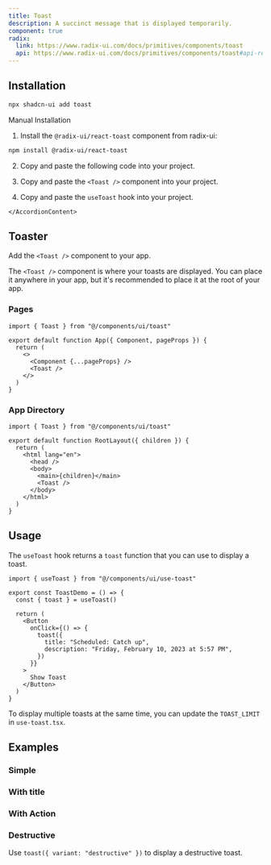 ```yaml
---
title: Toast
description: A succinct message that is displayed temporarily.
component: true
radix:
  link: https://www.radix-ui.com/docs/primitives/components/toast
  api: https://www.radix-ui.com/docs/primitives/components/toast#api-reference
---
```


<ComponentExample src="/components/examples/toast/demo.tsx">
  <ToastDemo />
</ComponentExample>

## Installation

```bash
npx shadcn-ui add toast
```

<Accordion type="single" collapsible>
  <AccordionItem value="manual-installation">
    <AccordionTrigger>Manual Installation</AccordionTrigger>
    <AccordionContent>

1. Install the `@radix-ui/react-toast` component from radix-ui:

```bash
npm install @radix-ui/react-toast
```

2. Copy and paste the following code into your project.

<ComponentSource src="/components/ui/toast.tsx" />

3. Copy and paste the `<Toast />` component into your project.

<ComponentSource src="/components/ui/toast.tsx" />

4. Copy and paste the `useToast` hook into your project.

<ComponentSource src="/components/ui/use-toast.ts" />

    </AccordionContent>

  </AccordionItem>
</Accordion>

## Toaster

Add the `<Toast />` component to your app.

The `<Toast />` component is where your toasts are displayed. You can place it anywhere in your app, but it's recommended to place it at the root of your app.

### Pages

```tsx title="_app.tsx" {1,7}
import { Toast } from "@/components/ui/toast"

export default function App({ Component, pageProps }) {
  return (
    <>
      <Component {...pageProps} />
      <Toast />
    </>
  )
}
```

### App Directory

```tsx title="app/layout.tsx" {1,9}
import { Toast } from "@/components/ui/toast"

export default function RootLayout({ children }) {
  return (
    <html lang="en">
      <head />
      <body>
        <main>{children}</main>
        <Toast />
      </body>
    </html>
  )
}
```

## Usage

The `useToast` hook returns a `toast` function that you can use to display a toast.

```tsx
import { useToast } from "@/components/ui/use-toast"
```

```tsx {2,7-10}
export const ToastDemo = () => {
  const { toast } = useToast()

  return (
    <Button
      onClick={() => {
        toast({
          title: "Scheduled: Catch up",
          description: "Friday, February 10, 2023 at 5:57 PM",
        })
      }}
    >
      Show Toast
    </Button>
  )
}
```

<Callout>

To display multiple toasts at the same time, you can update the `TOAST_LIMIT` in `use-toast.tsx`.

</Callout>

## Examples

### Simple

<ComponentExample src="/components/examples/toast/simple.tsx">
  <ToastSimple />
</ComponentExample>

### With title

<ComponentExample src="/components/examples/toast/with-title.tsx">
  <ToastWithTitle />
</ComponentExample>

### With Action

<ComponentExample src="/components/examples/toast/with-action.tsx">
  <ToastWithAction />
</ComponentExample>

### Destructive

Use `toast({ variant: "destructive" })` to display a destructive toast.

<ComponentExample src="/components/examples/toast/destructive.tsx">
  <ToastDestructive />
</ComponentExample>

